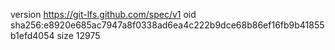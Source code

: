 version https://git-lfs.github.com/spec/v1
oid sha256:e8920e685ac7947a8f0338ad6ea4c222b9dce68b86ef16fb9b41855b1efd4054
size 12975
